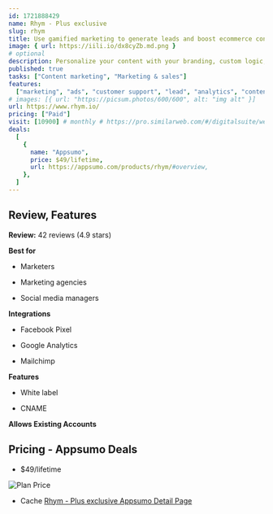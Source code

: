 ```yaml
---
id: 1721888429
name: Rhym - Plus exclusive
slug: rhym
title: Use gamified marketing to generate leads and boost ecommerce conversions
image: { url: https://iili.io/dx8cyZb.md.png }
# optional
description: Personalize your content with your branding, custom logic, and CTAs to collect leads and drive purchases. Create a ton of gamified, interactive content in minutes, without pouring time and money into traditional development
published: true
tasks: ["Content marketing", "Marketing & sales"]
features:
  ["marketing", "ads", "customer support", "lead", "analytics", "content"]
# images: [{ url: "https://picsum.photos/600/600", alt: "img alt" }]
url: https://www.rhym.io/
pricing: ["Paid"]
visit: [10900] # monthly # https://pro.similarweb.com/#/digitalsuite/websiteanalysis/home
deals:
  [
    {
      name: "Appsumo",
      price: $49/lifetime,
      url: https://appsumo.com/products/rhym/#overview,
    },
  ]
---
```


## Review, Features

**Review:** 42 reviews (4.9 stars)

**Best for**

- Marketers

- Marketing agencies

- Social media managers

**Integrations**

- Facebook Pixel

- Google Analytics

- Mailchimp

**Features**

- White label

- CNAME

**Allows Existing Accounts**

## Pricing - Appsumo Deals

- $49/lifetime

<Img src="https://iili.io/dx6aU2j.png" alt="Plan Price" />

- Cache [Rhym - Plus exclusive Appsumo Detail Page](https://iili.io/dx6cnyl.png)
